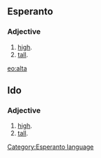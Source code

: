 ==Esperanto==
===Adjective===
# [[high]].
# [[tall]].

{{Universala Vortaro}}
[[eo:alta]]
[[Category:Esperanto language]]


==Ido==
===Adjective===
# [[high]].
# [[tall]].